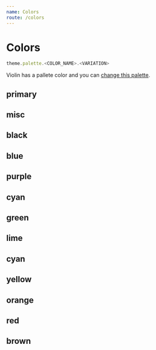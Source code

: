 ```yaml
---
name: Colors
route: /colors
---
```



# Colors

```javascript
theme.palette.<COLOR_NAME>.<VARIATION>
```

Violin has a pallete color and you can [change this palette](/theming).

## primary

<Grid>
  <BoxColor color="primary" variant="50" />
  <BoxColor color="primary" variant="100" />
  <BoxColor color="primary" variant="200" />
  <BoxColor color="primary" variant="300" />
  <BoxColor color="primary" variant="400" />
  <BoxColor color="primary" variant="500" />
  <BoxColor color="primary" variant="600" />
  <BoxColor color="primary" variant="700" />
  <BoxColor color="primary" variant="800" />
  <BoxColor color="primary" variant="900" />
</Grid>

## misc

<Grid>
  <BoxColor color="misc" variant="white" />
  <BoxColor color="misc" variant="black" />
</Grid>

## black

<Grid>
  <BoxColor color="black" variant="50" />
  <BoxColor color="black" variant="100" />
  <BoxColor color="black" variant="200" />
  <BoxColor color="black" variant="300" />
  <BoxColor color="black" variant="400" />
  <BoxColor color="black" variant="500" />
  <BoxColor color="black" variant="600" />
  <BoxColor color="black" variant="700" />
  <BoxColor color="black" variant="800" />
  <BoxColor color="black" variant="900" />
</Grid>

## blue

<Grid>
  <BoxColor color="blue" variant="50" />
  <BoxColor color="blue" variant="100" />
  <BoxColor color="blue" variant="200" />
  <BoxColor color="blue" variant="300" />
  <BoxColor color="blue" variant="400" />
  <BoxColor color="blue" variant="500" />
  <BoxColor color="blue" variant="600" />
  <BoxColor color="blue" variant="700" />
  <BoxColor color="blue" variant="800" />
  <BoxColor color="blue" variant="900" />
</Grid>

## purple

<Grid>
  <BoxColor color="purple" variant="50" />
  <BoxColor color="purple" variant="100" />
  <BoxColor color="purple" variant="200" />
  <BoxColor color="purple" variant="300" />
  <BoxColor color="purple" variant="400" />
  <BoxColor color="purple" variant="500" />
  <BoxColor color="purple" variant="600" />
  <BoxColor color="purple" variant="700" />
  <BoxColor color="purple" variant="800" />
  <BoxColor color="purple" variant="900" />
</Grid>

## cyan

<Grid>
  <BoxColor color="cyan" variant="50" />
  <BoxColor color="cyan" variant="100" />
  <BoxColor color="cyan" variant="200" />
  <BoxColor color="cyan" variant="300" />
  <BoxColor color="cyan" variant="400" />
  <BoxColor color="cyan" variant="500" />
  <BoxColor color="cyan" variant="600" />
  <BoxColor color="cyan" variant="700" />
  <BoxColor color="cyan" variant="800" />
  <BoxColor color="cyan" variant="900" />
</Grid>

## green

<Grid>
  <BoxColor color="green" variant="50" />
  <BoxColor color="green" variant="100" />
  <BoxColor color="green" variant="200" />
  <BoxColor color="green" variant="300" />
  <BoxColor color="green" variant="400" />
  <BoxColor color="green" variant="500" />
  <BoxColor color="green" variant="600" />
  <BoxColor color="green" variant="700" />
  <BoxColor color="green" variant="800" />
  <BoxColor color="green" variant="900" />
</Grid>

## lime

<Grid>
  <BoxColor color="lime" variant="50" />
  <BoxColor color="lime" variant="100" />
  <BoxColor color="lime" variant="200" />
  <BoxColor color="lime" variant="300" />
  <BoxColor color="lime" variant="400" />
  <BoxColor color="lime" variant="500" />
  <BoxColor color="lime" variant="600" />
  <BoxColor color="lime" variant="700" />
  <BoxColor color="lime" variant="800" />
  <BoxColor color="lime" variant="900" />
</Grid>

## cyan

<Grid>
  <BoxColor color="cyan" variant="50" />
  <BoxColor color="cyan" variant="100" />
  <BoxColor color="cyan" variant="200" />
  <BoxColor color="cyan" variant="300" />
  <BoxColor color="cyan" variant="400" />
  <BoxColor color="cyan" variant="500" />
  <BoxColor color="cyan" variant="600" />
  <BoxColor color="cyan" variant="700" />
  <BoxColor color="cyan" variant="800" />
  <BoxColor color="cyan" variant="900" />
</Grid>

## yellow

<Grid>
  <BoxColor color="yellow" variant="50" />
  <BoxColor color="yellow" variant="100" />
  <BoxColor color="yellow" variant="200" />
  <BoxColor color="yellow" variant="300" />
  <BoxColor color="yellow" variant="400" />
  <BoxColor color="yellow" variant="500" />
  <BoxColor color="yellow" variant="600" />
  <BoxColor color="yellow" variant="700" />
  <BoxColor color="yellow" variant="800" />
  <BoxColor color="yellow" variant="900" />
</Grid>

## orange

<Grid>
  <BoxColor color="orange" variant="50" />
  <BoxColor color="orange" variant="100" />
  <BoxColor color="orange" variant="200" />
  <BoxColor color="orange" variant="300" />
  <BoxColor color="orange" variant="400" />
  <BoxColor color="orange" variant="500" />
  <BoxColor color="orange" variant="600" />
  <BoxColor color="orange" variant="700" />
  <BoxColor color="orange" variant="800" />
  <BoxColor color="orange" variant="900" />
</Grid>

## red

<Grid>
  <BoxColor color="red" variant="50" />
  <BoxColor color="red" variant="100" />
  <BoxColor color="red" variant="200" />
  <BoxColor color="red" variant="300" />
  <BoxColor color="red" variant="400" />
  <BoxColor color="red" variant="500" />
  <BoxColor color="red" variant="600" />
  <BoxColor color="red" variant="700" />
  <BoxColor color="red" variant="800" />
  <BoxColor color="red" variant="900" />
</Grid>

## brown

<Grid>
  <BoxColor color="brown" variant="50" />
  <BoxColor color="brown" variant="100" />
  <BoxColor color="brown" variant="200" />
  <BoxColor color="brown" variant="300" />
  <BoxColor color="brown" variant="400" />
  <BoxColor color="brown" variant="500" />
  <BoxColor color="brown" variant="600" />
  <BoxColor color="brown" variant="700" />
  <BoxColor color="brown" variant="800" />
  <BoxColor color="brown" variant="900" />
</Grid>
